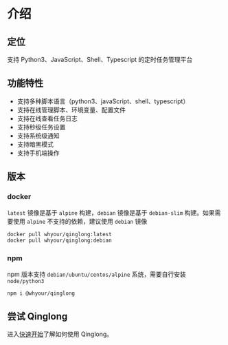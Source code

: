 # 介绍

## 定位

支持 Python3、JavaScript、Shell、Typescript 的定时任务管理平台

## 功能特性

- 支持多种脚本语言（python3、javaScript、shell、typescript）
- 支持在线管理脚本、环境变量、配置文件
- 支持在线查看任务日志
- 支持秒级任务设置
- 支持系统级通知
- 支持暗黑模式
- 支持手机端操作

## 版本

### docker

`latest` 镜像是基于 `alpine` 构建，`debian` 镜像是基于 `debian-slim` 构建。如果需要使用 `alpine` 不支持的依赖，建议使用 `debian` 镜像

```bash
docker pull whyour/qinglong:latest
docker pull whyour/qinglong:debian
```

### npm

npm 版本支持 `debian/ubuntu/centos/alpine` 系统，需要自行安装 `node/python3`

```bash
npm i @whyour/qinglong
```

## 尝试 Qinglong

进入[快速开始](/guide/introduction)了解如何使用 Qinglong。
